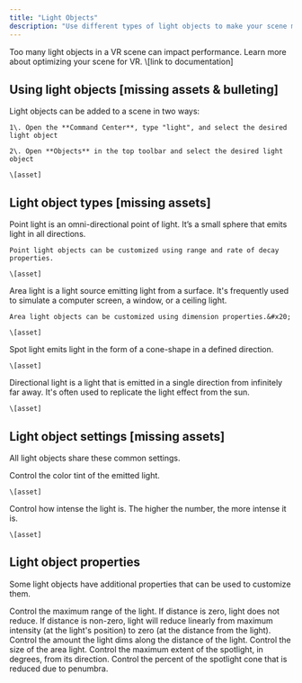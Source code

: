 ```yaml
---
title: "Light Objects"
description: "Use different types of light objects to make your scene more realistic and engaging. "
---
```


<Info>
  Too many light objects in a VR scene can impact performance. Learn more about optimizing your scene for VR. \[link to documentation]
</Info>

## Using light objects \[missing assets & bulleting]

<AccordionGroup>
  <Accordion title="Adding light objects to a scene" defaultOpen={false}>
    Light objects can be added to a scene in two ways:

    1\. Open the **Command Center**, type "light", and select the desired light object

    2\. Open **Objects** in the top toolbar and select the desired light object
  </Accordion>

  <Accordion title="Positioning lights to 'look at' objects" defaultOpen={false}>


    \[asset]
  </Accordion>
</AccordionGroup>



## Light object types \[missing assets]

<AccordionGroup>
  <Accordion title="Point light" defaultOpen={false}>
    Point light is an omni-directional point of light. It’s a small sphere that emits light in all directions.

    Point light objects can be customized using range and rate of decay properties.

    \[asset]
  </Accordion>

  <Accordion title="Area light" defaultOpen={false}>
    Area light is a light source emitting light from a surface. It's frequently used to simulate a computer screen, a window, or a ceiling light.

    Area light objects can be customized using dimension properties.&#x20;

    \[asset]
  </Accordion>

  <Accordion title="Spot light" defaultOpen={false}>
    Spot light emits light in the form of a cone-shape in a defined direction.

    \[asset]
  </Accordion>

  <Accordion title="Directional light" defaultOpen={false}>
    Directional light is a light that is emitted in a single direction from infinitely far away. It's often used to replicate the light effect from the sun.

    \[asset]
  </Accordion>
</AccordionGroup>

## Light object settings \[missing assets]

All light objects share these common settings.

<AccordionGroup>
  <Accordion title="Color" defaultOpen={false}>
    Control the color tint of the emitted light.

    \[asset]
  </Accordion>

  <Accordion title="Intensity" defaultOpen={false}>
    Control how intense the light is. The higher the number, the more intense it is.

    \[asset]
  </Accordion>
</AccordionGroup>

## Light object properties

Some light objects have additional properties that can be used to customize them.

<AccordionGroup>
  <Accordion title="Range" defaultOpen={false}>
    Control the maximum range of the light. If distance is zero, light does not reduce. If distance is non-zero, light will reduce linearly from maximum intensity (at the light's position) to zero (at the distance from the light).
  </Accordion>

  <Accordion title="Rate of decay" defaultOpen={false}>
    Control the amount the light dims along the distance of the light.
  </Accordion>

  <Accordion title="Dimension" defaultOpen={false}>
    Control the size of the area light.
  </Accordion>

  <Accordion title="Angle" defaultOpen={false}>
    Control the maximum extent of the spotlight, in degrees, from its direction.
  </Accordion>

  <Accordion title="Softness" defaultOpen={false}>
    Control the percent of the spotlight cone that is reduced due to penumbra.
  </Accordion>
</AccordionGroup>
